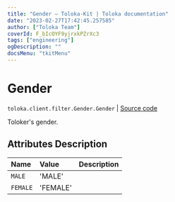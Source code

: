 ```yaml
---
title: "Gender — Toloka-Kit | Toloka documentation"
date: "2023-02-27T17:42:45.257585"
author: ["Toloka Team"]
coverId: F_bIcOYF9yjrxkPZrXc3
tags: ["engineering"]
ogDescription: ""
docsMenu: "tkitMenu"
---
```


# Gender
`toloka.client.filter.Gender.Gender` | [Source code](https://github.com/Toloka/toloka-kit/blob/v1.1.4/src/client/filter.py#L257)

Toloker's gender.

## Attributes Description

| Name | Value | Description |
| :------| :-----------| :----------| 
`MALE`|'MALE'|
`FEMALE`|'FEMALE'|